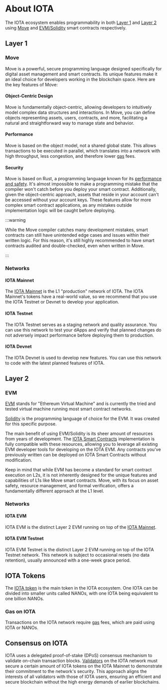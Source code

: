 
# About IOTA

The IOTA ecosystem enables programmability in both [Layer 1](#layer-1) and [Layer 2](#layer-2) using [Move](#move) and [EVM/Solidity](#evm) smart contracts respectively.

## Layer 1

### Move

Move is a powerful, secure programming language designed specifically for digital asset management and smart contracts. Its unique features make it an ideal choice for developers working in the blockchain space. Here are the key features of Move:

#### Object-Centric Design

Move is fundamentally object-centric, allowing developers to intuitively model complex data structures and interactions. In Move, you can define objects representing assets, users, contracts, and more, facilitating a natural and straightforward way to manage state and behavior.

#### Performance

Move is based on the object model, not a shared global state. This allows transactions to be executed in parallel, which translates into a network with high throughput, less congestion, and therefore lower [gas](#gas-on-iota) fees.

#### Security

Move is based on Rust, a programming language known for its [performance and safety](iota-architecture/iota-security.mdx). It's almost impossible to make a programming mistake that the compiler won't catch before you deploy your smart contract. Additionally, given the object-centric approach, assets that reside in your account can't be accessed without your account keys. These features allow for more complex smart contract applications, as any mistakes outside implementation logic will be caught before deploying.

:::warning

While the Move compiler catches many development mistakes, smart contracts can still have unintended edge cases and issues within their written logic. For this reason, it's still highly recommended to have smart contracts audited and double-checked, even when written in Move. 

:::

### Networks

#### IOTA Mainnet

<MainnetRunsStardust />

The [IOTA Mainnet](https://wiki.iota.org/build/networks-endpoints/#iota) is the L1 "production" network of IOTA. The IOTA Mainnet's tokens have a real-world value, so we recommend that you use the IOTA Testnet or Devnet to develop your application.


#### IOTA Testnet

The IOTA Testnet serves as a staging network and quality assurance. You can use this network to test your dApps and verify that planned changes do not adversely impact performance before deploying them to production.

#### IOTA Devnet

The IOTA Devnet is used to develop new features. You can use this network to code with the latest planned features of IOTA.

## Layer 2

### EVM

<NotAvailableOnTestnet />

[EVM](https://ethereum.org/en/developers/docs/evm/) stands for "Ethereum Virtual Machine" and is currently the tried and tested virtual machine running most smart contract networks.

[Solidity](https://soliditylang.org/) is the programming language of choice for the EVM. It was created for this specific purpose.

The main benefit of using EVM/Solidity is its sheer amount of resources from years of development. The [IOTA Smart Contracts](https://wiki.iota.org/isc/introduction/) implementation is fully compatible with these resources, allowing you to leverage all existing EVM developer tools for developing on the IOTA EVM. Any contracts you've previously written can be deployed on IOTA Smart Contracts without modification.

Keep in mind that while EVM has become a standard for smart contract execution on L2s, 
it is not inherently designed for the unique features and capabilities of L1s like Move smart contracts. 
Move, with its focus on asset safety, resource management, and formal verification,
offers a fundamentally different approach at the L1 level.

### Networks

#### IOTA EVM

IOTA EVM is the distinct Layer 2 EVM running on top of the [IOTA Mainnet](./tokenomics/iota-token.mdx).

#### IOTA EVM Testnet

<NotAvailableOnTestnet/>

IOTA EVM Testnet is the distinct Layer 2 EVM running on top of the IOTA Testnet network. This network is subject to occasional resets (no data retention), usually announced with a one-week grace period.

## IOTA Tokens

The [IOTA token](./tokenomics/iota-token.mdx) is the main token in the IOTA ecosystem. One IOTA can be divided into smaller units called NANOs, with one IOTA being equivalent to one billion NANOs.

### Gas on IOTA

Transactions on the IOTA network require [gas](./tokenomics/gas-in-iota.mdx) fees, which are paid using IOTA or NANOs.

## Consensus on IOTA

IOTA uses a delegated proof-of-stake (DPoS) consensus mechanism to validate on-chain transaction blocks. [Validators](iota-architecture/validator-committee.mdx) on the IOTA network must secure a certain amount of IOTA tokens on the IOTA Mainnet to demonstrate their commitment to the network's security. This approach aligns the interests of all validators with those of IOTA users, ensuring an efficient and secure blockchain without the high energy demands of earlier blockchains.
